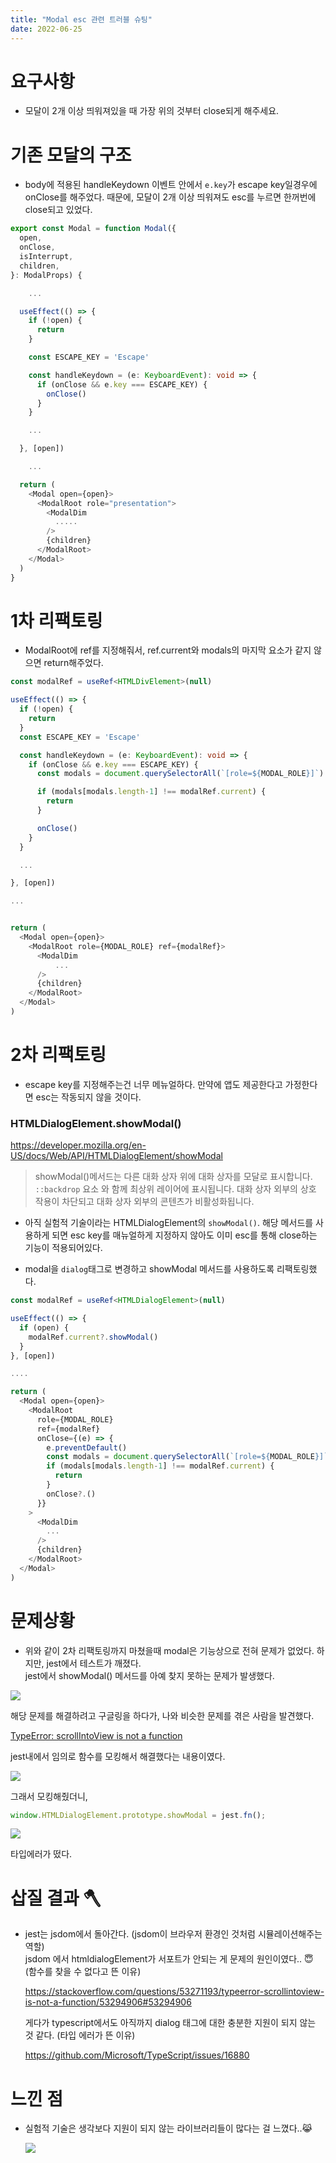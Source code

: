 ```yaml
---
title: "Modal esc 관련 트러블 슈팅"
date: 2022-06-25
---
```


# 요구사항

- 모달이 2개 이상 띄워져있을 때 가장 위의 것부터 close되게 해주세요.

# 기존 모달의 구조

- body에 적용된 handleKeydown 이벤트 안에서 `e.key`가 escape key일경우에 onClose를 해주었다. 때문에, 모달이 2개 이상 띄워져도 esc를 누르면 한꺼번에 close되고 있었다.

```ts
export const Modal = function Modal({
  open,
  onClose,
  isInterrupt,
  children,
}: ModalProps) {

    ...

  useEffect(() => {
    if (!open) {
      return
    }

    const ESCAPE_KEY = 'Escape'

    const handleKeydown = (e: KeyboardEvent): void => {
      if (onClose && e.key === ESCAPE_KEY) {
        onClose()
      }
    }

    ...

  }, [open])

    ...

  return (
    <Modal open={open}>
      <ModalRoot role="presentation">
        <ModalDim
          .....
        />
        {children}
      </ModalRoot>
    </Modal>
  )
}
```

# 1차 리팩토링

- ModalRoot에 ref를 지정해줘서, ref.current와 modals의 마지막 요소가 같지 않으면 return해주었다.

```ts
const modalRef = useRef<HTMLDivElement>(null)

useEffect(() => {
  if (!open) {
    return
  }
  const ESCAPE_KEY = 'Escape'

  const handleKeydown = (e: KeyboardEvent): void => {
    if (onClose && e.key === ESCAPE_KEY) {
      const modals = document.querySelectorAll(`[role=${MODAL_ROLE}]`)

      if (modals[modals.length-1] !== modalRef.current) {
        return
      }

      onClose()
    }
  }

  ...

}, [open])

...


return (
  <Modal open={open}>
    <ModalRoot role={MODAL_ROLE} ref={modalRef}>
      <ModalDim
          ...
      />
      {children}
    </ModalRoot>
  </Modal>
)
```

# 2차 리팩토링

- escape key를 지정해주는건 너무 메뉴얼하다. 만약에 앱도 제공한다고 가정한다면 esc는 작동되지 않을 것이다.

### HTMLDialogElement.showModal()

https://developer.mozilla.org/en-US/docs/Web/API/HTMLDialogElement/showModal

> showModal()메서드는 다른 대화 상자 위에 대화 상자를 모달로 표시합니다. `::backdrop` 요소 와 함께 최상위 레이어에 표시됩니다.
> 대화 상자 외부의 상호 작용이 차단되고 대화 상자 외부의 콘텐츠가 비활성화됩니다.

- 아직 실험적 기술이라는 HTMLDialogElement의 `showModal()`. 해당 메서드를 사용하게 되면 esc key를 매뉴얼하게 지정하지 않아도 이미 esc를 통해 close하는 기능이 적용되어있다.

- modal을 `dialog`태그로 변경하고 showModal 메서드를 사용하도록 리팩토링했다.

```ts
const modalRef = useRef<HTMLDialogElement>(null)

useEffect(() => {
  if (open) {
    modalRef.current?.showModal()
  }
}, [open])

....

return (
  <Modal open={open}>
    <ModalRoot
      role={MODAL_ROLE}
      ref={modalRef}
      onClose={(e) => {
        e.preventDefault()
        const modals = document.querySelectorAll(`[role=${MODAL_ROLE}]`)
        if (modals[modals.length-1] !== modalRef.current) {
          return
        }
        onClose?.()
      }}
    >
      <ModalDim
        ...
      />
      {children}
    </ModalRoot>
  </Modal>
)
```

# 문제상황

- 위와 같이 2차 리팩토링까지 마쳤을때 modal은 기능상으로 전혀 문제가 없었다. 하지만, jest에서 테스트가 깨졌다.  
  jest에서 showModal() 메서드를 아예 찾지 못하는 문제가 발생했다.

![](https://velog.velcdn.com/images/nsunny0908/post/36d9abd1-7383-4b9d-a9d9-f73fbd07b8f7/image.png)

해당 문제를 해결하려고 구글링을 하다가, 나와 비슷한 문제를 겪은 사람을 발견했다.

[TypeError: scrollIntoView is not a function](https://stackoverflow.com/questions/53271193/typeerror-scrollintoview-is-not-a-function/53294906#53294906)

jest내에서 임의로 함수를 모킹해서 해결했다는 내용이였다.

![](https://velog.velcdn.com/images/nsunny0908/post/0c570420-98bc-454a-ada6-40189009afe1/image.png)

그래서 모킹해줬더니,

```ts
window.HTMLDialogElement.prototype.showModal = jest.fn();
```

![](https://velog.velcdn.com/images/nsunny0908/post/03504b84-7bb5-4c2b-85ba-ade58f754009/image.png)

타입에러가 떴다.

# 삽질 결과 🪓

- jest는 jsdom에서 돌아간다. (jsdom이 브라우저 환경인 것처럼 시뮬레이션해주는 역할)  
  jsdom 에서 htmldialogElement가 서포트가 안되는 게 문제의 원인이였다.. 😇 (함수를 찾을 수 없다고 뜬 이유)

  https://stackoverflow.com/questions/53271193/typeerror-scrollintoview-is-not-a-function/53294906#53294906

  게다가 typescript에서도 아직까지 dialog 태그에 대한 충분한 지원이 되지 않는 것 같다. (타입 에러가 뜬 이유)

  https://github.com/Microsoft/TypeScript/issues/16880

# 느낀 점

- 실험적 기술은 생각보다 지원이 되지 않는 라이브러리들이 많다는 걸 느꼈다..😹

  ![](https://velog.velcdn.com/images/nsunny0908/post/bfa3bcd0-0779-4679-8e3b-70e083efbc4c/image.png)
